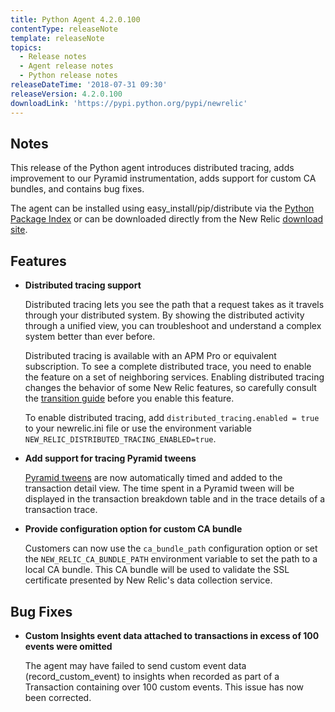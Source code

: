 ```yaml
---
title: Python Agent 4.2.0.100
contentType: releaseNote
template: releaseNote
topics:
  - Release notes
  - Agent release notes
  - Python release notes
releaseDateTime: '2018-07-31 09:30'
releaseVersion: 4.2.0.100
downloadLink: 'https://pypi.python.org/pypi/newrelic'
---
```


## Notes

This release of the Python agent introduces distributed tracing, adds improvement to our Pyramid instrumentation, adds support for custom CA bundles, and contains bug fixes.

The agent can be installed using easy_install/pip/distribute via the [Python Package Index](https://pypi.python.org/pypi/newrelic) or can be downloaded directly from the New Relic [download site](http://download.newrelic.com/python_agent/release).

## Features

* **Distributed tracing support**

  Distributed tracing lets you see the path that a request takes as it travels through your distributed system. By showing the distributed activity through a unified view, you can troubleshoot and understand a complex system better than ever before.

  Distributed tracing is available with an APM Pro or equivalent subscription. To see a complete distributed trace, you need to enable the feature on a set of neighboring services. Enabling distributed tracing changes the behavior of some New Relic features, so carefully consult the [transition guide](https://docs.newrelic.com/docs/transition-guide-distributed-tracing) before you enable this feature.

  To enable distributed tracing, add `distributed_tracing.enabled = true` to your newrelic.ini file or use the environment variable `NEW_RELIC_DISTRIBUTED_TRACING_ENABLED=true`.
* **Add support for tracing Pyramid tweens**

  [Pyramid tweens](https://docs.pylonsproject.org/projects/pyramid/en/latest/glossary.html#term-tween) are now automatically timed and added to the transaction detail view. The time spent in a Pyramid tween will be displayed in the transaction breakdown table and in the trace details of a transaction trace.
* **Provide configuration option for custom CA bundle**

  Customers can now use the `ca_bundle_path` configuration option or set the `NEW_RELIC_CA_BUNDLE_PATH` environment variable to set the path to a local CA bundle. This CA bundle will be used to validate the SSL certificate presented by New Relic's data collection service.

## Bug Fixes

* **Custom Insights event data attached to transactions in excess of 100 events were omitted**

  The agent may have failed to send custom event data (record_custom_event) to insights when recorded as part of a Transaction containing over 100 custom events. This issue has now been corrected.
